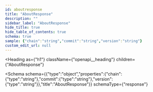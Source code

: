 ```yaml
---
id: aboutresponse
title: "AboutResponse"
description: ""
sidebar_label: "AboutResponse"
hide_title: true
hide_table_of_contents: true
schema: true
sample: {"chain":"string","commit":"string","version":"string"}
custom_edit_url: null
---
```



<Heading
  as={"h1"}
  className={"openapi__heading"}
  children={"AboutResponse"}
>
</Heading>





<Schema
  schema={{"type":"object","properties":{"chain":{"type":"string"},"commit":{"type":"string"},"version":{"type":"string"}},"title":"AboutResponse"}}
  schemaType={"response"}
>
  
</Schema>
            